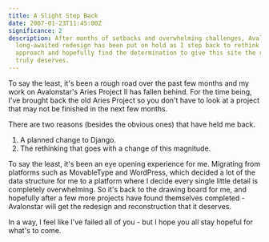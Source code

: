 ```yaml
---
title: A Slight Step Back
date: 2007-01-23T11:45:00Z
significance: 2
description: After months of setbacks and overwhelming challenges, Avalonstar's
  long-awaited redesign has been put on hold as I step back to rethink my
  approach and hopefully find the determination to give this site the revamp it
  truly deserves.
---
```


To say the least, it's been a rough road over the past few months and my work on Avalonstar's Aries Project II has fallen behind. For the time being, I've brought back the old Aries Project so you don't have to look at a project that may not be finished in the next few months.

There are two reasons (besides the obvious ones) that have held me back.

1.  A planned change to Django.
2.  The rethinking that goes with a change of this magnitude.

To say the least, it's been an eye opening experience for me. Migrating from platforms such as MovableType and WordPress, which decided a lot of the data structure for me to a platform where I decide every single little detail is completely overwhelming. So it's back to the drawing board for me, and hopefully after a few more projects have found themselves completed - Avalonstar will get the redesign and reconstruction that it deserves.

In a way, I feel like I've failed all of you - but I hope you all stay hopeful for what's to come.
